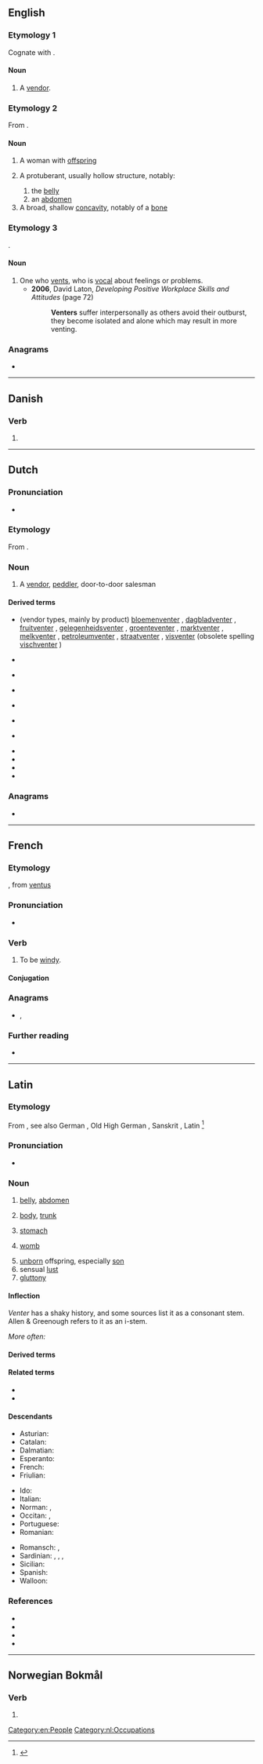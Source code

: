 ==English==

===Etymology 1===
Cognate with {{cog|nl|venter}}.

====Noun====
{{en-noun}}

# {{lb|en|obsolete}} A [[vendor]].

===Etymology 2===
From {{etyl|la|en}} {{m|la|venter||belly, womb, offspring}}.

====Noun====
{{en-noun}}

# A woman with [[offspring]]
# {{lb|en|anatomy}} A protuberant, usually hollow structure, notably:
## the [[belly]]
## an [[abdomen]]
# A broad, shallow [[concavity]], notably of a [[bone]]

===Etymology 3===
{{affix|en|vent|-er|id2=agent noun}}.

====Noun====
{{en-noun}}

# One who [[vent]]s, who is [[vocal]] about feelings or problems.
#* '''2006''', David Laton, ''Developing Positive Workplace Skills and Attitudes'' (page 72)
#*: '''Venters''' suffer interpersonally as others avoid their outburst, they become isolated and alone which may result in more venting.

===Anagrams===
* {{anagrams|en|Ventre|Vernet}}

[[Category:en:People]]

----

==Danish==

===Verb===
{{head|da|verb form}}

# {{present tense of|vente|lang=da}}

----

==Dutch==

===Pronunciation===
* {{audio|Nl-venter.ogg|Audio|lang=nl}}

===Etymology===
From {{suffix|nl|venten|er}}.

===Noun===
{{nl-noun|m|-s|ventertje}}

# A [[vendor]], [[peddler]], door-to-door salesman

====Derived terms====
* (vendor types, mainly by product) [[bloemenventer]] {{g2|m}}, [[dagbladventer]] {{g2|m}}, [[fruitventer]] {{g2|m}}, [[gelegenheidsventer]] {{g2|m}}, [[groenteventer]] {{g2|m}}, [[marktventer]] {{g2|m}}, [[melkventer]] {{g2|m}}, [[petroleumventer]] {{g2|m}}, [[straatventer]] {{g2|m}}, [[visventer]] {{g2|m}} (obsolete spelling [[vischventer]] {{g2|m}})
* {{l|nl|ideeënventer}} {{g2|m}}
* {{l|nl|venterigge}}
* {{l|nl|ventster}} {{g2|f}}
* {{l|nl|potloodventer}} {{g2|m}}
* {{l|nl|ventersbond}} {{g2|m}}
* {{l|nl|ventersgeroep}} {{g2|n}}
* {{l|nl|ventersgroep}}
* {{l|nl|venterskar}}
* {{l|nl|venterskreet}}
* {{l|nl|venterskroeg}}

===Anagrams===
* {{l|nl|vreten}}

[[Category:nl:Occupations]]

----

==French==

===Etymology===
{{suffix|vent|er|gloss1=wind|lang=fr}}, from {{etyl|la|fr}} [[ventus]]

===Pronunciation===
* {{audio|Fr-Paris--venter.ogg|Audio (Paris)|lang=fr}}

===Verb===
{{fr-verb|type=impersonal}}

# {{lb|fr|impersonal|weather}} To be [[windy]].

====Conjugation====
{{fr-conj-auto|impers=y}}

===Anagrams===
* {{l|fr|rêvent}}, {{l|fr|ventre}}

===Further reading===
* {{R:TLFi}}

----

==Latin==
{{wikipedia|lang=la}}

===Etymology===
From {{der|la|ine-pro|*wend-tri-}}, see also German {{m|de|Wanst||belly, paunch}}, Old High German {{m|goh|wanast}}, Sanskrit {{m|sa|वस्ति||bladder}}, Latin {{m|la|vēsīca||bladder}}<ref>{{R:Nocentini|hw=ventre}}</ref>

===Pronunciation===
* {{la-IPA|venter}}

===Noun===
{{la-noun|venter|ventris|m|third}}

# {{lb|la|anatomy}} [[belly]], [[abdomen]]
# {{lb|la|anatomy}} [[body]], [[trunk]]
# {{lb|la|anatomy}} [[stomach]]
# {{lb|la|anatomy}} [[womb]]
# [[unborn]] offspring, especially [[son]]
# sensual [[lust]]
# [[gluttony]]

====Inflection====
''Venter'' has a shaky history, and some sources list it as a consonant stem. Allen & Greenough refers to it as an i-stem.

{{la-decl-3rd-I|venter}}
''More often:''
{{la-decl-3rd-I-navis|venter}}

====Derived terms====
{{der3|ventrālis|ventricola|ventriculus|ventrifluus|ventriloquus|lang=la|ventriōsus}}

====Related terms====
* {{l|la|ventriculātiō}}
* {{l|la|ventriculōsus}}

====Descendants====
{{top3}}
* Asturian: {{l|ast|vientre}}
* Catalan: {{l|ca|ventre}}
* Dalmatian: {{l|dlm|viantro}}
* Esperanto: {{l|eo|ventro}}
* French: {{l|fr|ventre}}
* Friulian: {{l|fur|vintri}}
{{mid3}}
* Ido: {{l|io|ventro}}
* Italian: {{l|it|ventre}}
* Norman: {{l|nrf|ventre}} {{qualifier|Jersey|Guernsey}}, {{l|nrf|vãtr}} {{qualifier|Sark}}
* Occitan: {{l|oc|ventre}}, {{l|oc|vente}}
* Portuguese: {{l|pt|ventre}}
* Romanian: {{l|ro|vintre}}
{{mid3}}
* Romansch: {{l|rm|venter}}, {{l|rm|vainter}}
* Sardinian: {{l|sc|bentre}}, {{l|sc|bentri}}, {{l|sc|brente}}, {{l|sc|brenti}}
* Sicilian: {{l|scn|ventri}}
* Spanish: {{l|es|vientre}}
* Walloon: {{l|wa|vinte}}
{{bottom}}

===References===
* {{R:L&S}}
* {{R:Elementary Lewis}}
* {{R:Gaffiot}}
* {{R:M&A}}
<references/>

----

==Norwegian Bokmål==

===Verb===
{{head|nb|verb form}}

# {{form of|present tense|vente|lang=nb}}